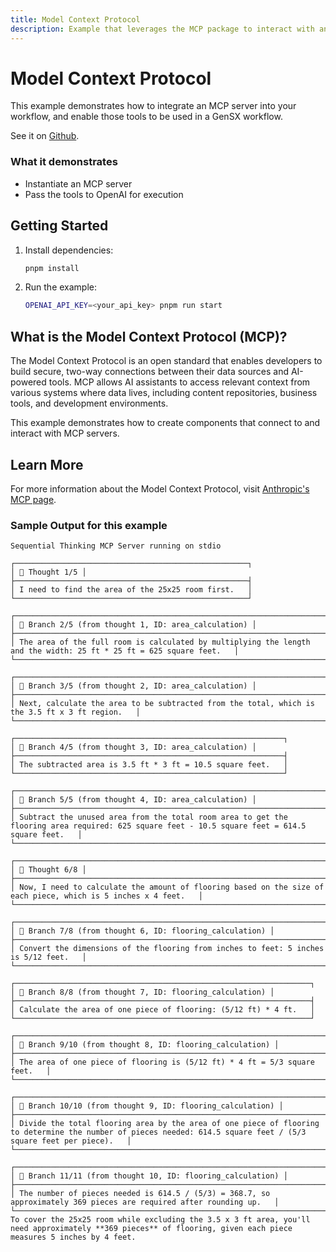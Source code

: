 ```yaml
---
title: Model Context Protocol
description: Example that leverages the MCP package to interact with an MCP server
---
```


# Model Context Protocol

This example demonstrates how to integrate an MCP server into your workflow, and enable those tools to be used in a GenSX workflow.

See it on [Github](https://github.com/gensx-inc/gensx/tree/main/examples/mcp).

### What it demonstrates

- Instantiate an MCP server
- Pass the tools to OpenAI for execution

## Getting Started

1. Install dependencies:

   ```bash
   pnpm install
   ```

2. Run the example:

   ```bash
   OPENAI_API_KEY=<your_api_key> pnpm run start
   ```

## What is the Model Context Protocol (MCP)?

The Model Context Protocol is an open standard that enables developers to build secure, two-way connections between their data sources and AI-powered tools. MCP allows AI assistants to access relevant context from various systems where data lives, including content repositories, business tools, and development environments.

This example demonstrates how to create components that connect to and interact with MCP servers.

## Learn More

For more information about the Model Context Protocol, visit [Anthropic's MCP page](https://www.anthropic.com/news/model-context-protocol).

### Sample Output for this example

```
Sequential Thinking MCP Server running on stdio

┌────────────────────────────────────────────────────┐
│ 💭 Thought 1/5 │
├────────────────────────────────────────────────────┤
│ I need to find the area of the 25x25 room first.   │
└────────────────────────────────────────────────────┘

┌─────────────────────────────────────────────────────────────────────────────────────────────────────────────────────┐
│ 🌿 Branch 2/5 (from thought 1, ID: area_calculation) │
├─────────────────────────────────────────────────────────────────────────────────────────────────────────────────────┤
│ The area of the full room is calculated by multiplying the length and the width: 25 ft * 25 ft = 625 square feet.   │
└─────────────────────────────────────────────────────────────────────────────────────────────────────────────────────┘

┌────────────────────────────────────────────────────────────────────────────────────────────────┐
│ 🌿 Branch 3/5 (from thought 2, ID: area_calculation) │
├────────────────────────────────────────────────────────────────────────────────────────────────┤
│ Next, calculate the area to be subtracted from the total, which is the 3.5 ft x 3 ft region.   │
└────────────────────────────────────────────────────────────────────────────────────────────────┘

┌────────────────────────────────────────────────────────────┐
│ 🌿 Branch 4/5 (from thought 3, ID: area_calculation) │
├────────────────────────────────────────────────────────────┤
│ The subtracted area is 3.5 ft * 3 ft = 10.5 square feet.   │
└────────────────────────────────────────────────────────────┘

┌────────────────────────────────────────────────────────────────────────────────────────────────────────────────────────────────────────────────┐
│ 🌿 Branch 5/5 (from thought 4, ID: area_calculation) │
├────────────────────────────────────────────────────────────────────────────────────────────────────────────────────────────────────────────────┤
│ Subtract the unused area from the total room area to get the flooring area required: 625 square feet - 10.5 square feet = 614.5 square feet.   │
└────────────────────────────────────────────────────────────────────────────────────────────────────────────────────────────────────────────────┘

┌────────────────────────────────────────────────────────────────────────────────────────────────────────────────┐
│ 💭 Thought 6/8 │
├────────────────────────────────────────────────────────────────────────────────────────────────────────────────┤
│ Now, I need to calculate the amount of flooring based on the size of each piece, which is 5 inches x 4 feet.   │
└────────────────────────────────────────────────────────────────────────────────────────────────────────────────┘

┌──────────────────────────────────────────────────────────────────────────────────────┐
│ 🌿 Branch 7/8 (from thought 6, ID: flooring_calculation) │
├──────────────────────────────────────────────────────────────────────────────────────┤
│ Convert the dimensions of the flooring from inches to feet: 5 inches is 5/12 feet.   │
└──────────────────────────────────────────────────────────────────────────────────────┘

┌──────────────────────────────────────────────────────────────────┐
│ 🌿 Branch 8/8 (from thought 7, ID: flooring_calculation) │
├──────────────────────────────────────────────────────────────────┤
│ Calculate the area of one piece of flooring: (5/12 ft) * 4 ft.   │
└──────────────────────────────────────────────────────────────────┘

┌────────────────────────────────────────────────────────────────────────────┐
│ 🌿 Branch 9/10 (from thought 8, ID: flooring_calculation) │
├────────────────────────────────────────────────────────────────────────────┤
│ The area of one piece of flooring is (5/12 ft) * 4 ft = 5/3 square feet.   │
└────────────────────────────────────────────────────────────────────────────┘

┌──────────────────────────────────────────────────────────────────────────────────────────────────────────────────────────────────────────────────────────────────┐
│ 🌿 Branch 10/10 (from thought 9, ID: flooring_calculation) │
├──────────────────────────────────────────────────────────────────────────────────────────────────────────────────────────────────────────────────────────────────┤
│ Divide the total flooring area by the area of one piece of flooring to determine the number of pieces needed: 614.5 square feet / (5/3 square feet per piece).   │
└──────────────────────────────────────────────────────────────────────────────────────────────────────────────────────────────────────────────────────────────────┘

┌─────────────────────────────────────────────────────────────────────────────────────────────────────────────────────┐
│ 🌿 Branch 11/11 (from thought 10, ID: flooring_calculation) │
├─────────────────────────────────────────────────────────────────────────────────────────────────────────────────────┤
│ The number of pieces needed is 614.5 / (5/3) = 368.7, so approximately 369 pieces are required after rounding up.   │
└─────────────────────────────────────────────────────────────────────────────────────────────────────────────────────┘
To cover the 25x25 room while excluding the 3.5 x 3 ft area, you'll need approximately **369 pieces** of flooring, given each piece measures 5 inches by 4 feet.
```
